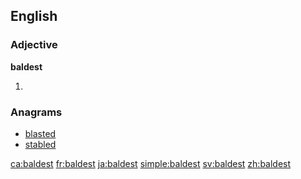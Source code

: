 ==English==

===Adjective===
'''baldest'''

# {{en-superlative of|bald}}

===Anagrams===
* [[blasted#English|blasted]]
* [[stabled#English|stabled]]

[[ca:baldest]]
[[fr:baldest]]
[[ja:baldest]]
[[simple:baldest]]
[[sv:baldest]]
[[zh:baldest]]